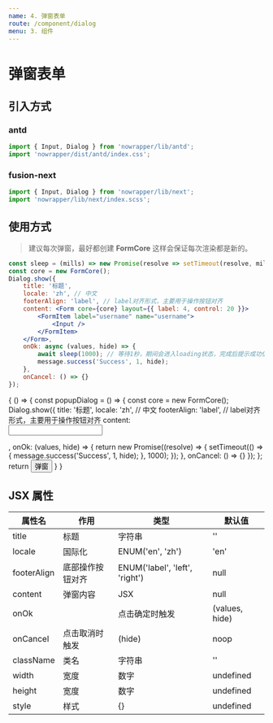 ```yaml
---
name: 4. 弹窗表单
route: /component/dialog
menu: 3. 组件
---
```



# 弹窗表单

## 引入方式

### antd

```jsx
import { Input, Dialog } from 'nowrapper/lib/antd';
import 'nowrapper/dist/antd/index.css';
```

### fusion-next

```jsx
import { Input, Dialog } from 'nowrapper/lib/next';
import 'nowrapper/lib/next/index.scss';
```


## 使用方式

> 建议每次弹窗，最好都创建 **FormCore** 这样会保证每次渲染都是新的。

```jsx
const sleep = (mills) => new Promise(resolve => setTimeout(resolve, mills));
const core = new FormCore();
Dialog.show({
    title: '标题',
    locale: 'zh', // 中文
    footerAlign: 'label', // label对齐形式，主要用于操作按钮对齐
    content: <Form core={core} layout={{ label: 4, control: 20 }}>        
        <FormItem label="username" name="username">
            <Input />
        </FormItem>
    </Form>,
    onOk: async (values, hide) => {
        await sleep(1000); // 等待1秒，期间会进入loading状态，完成后提示成功信息，成功信息消失时关闭弹窗
        message.success('Success', 1, hide);
    },
    onCancel: () => {}
});
```

<Playground>
    {
        () => {
            const popupDialog = () => {
                const core = new FormCore();
                Dialog.show({
                    title: '标题',
                    locale: 'zh', // 中文
                    footerAlign: 'label', // label对齐形式，主要用于操作按钮对齐
                    content: <Form core={core} layout={{ label: 6, control: 18 }}>        
                        <FormItem label="username" name="username">
                            <Input />
                        </FormItem>
                    </Form>,
                    onOk: (values, hide) => {
                        return new Promise((resolve) => {
                            setTimeout(() => {
                                message.success('Success', 1, hide);
                            }, 1000);
                        });
                    },
                    onCancel: () => {}
                });
            };
            return <Button onClick={popupDialog}>弹窗</Button>
        }
    }
</Playground>


## JSX 属性

| 属性名 | 作用 | 类型 | 默认值 |
| ------ | ------ | ------ | ----- |
| title | 标题 | 字符串 | '' |
| locale | 国际化 | ENUM('en', 'zh') | 'en' |
| footerAlign | 底部操作按钮对齐 | ENUM('label', 'left', 'right') | null |
| content | 弹窗内容 | JSX | null |
| onOk |  | 点击确定时触发 | (values, hide) | noop |
| onCancel | 点击取消时触发 | (hide) | noop |
| className | 类名 | 字符串 | '' |
| width | 宽度 | 数字 | undefined |
| height | 宽度 | 数字 | undefined |
| style | 样式 | {} | undefined |